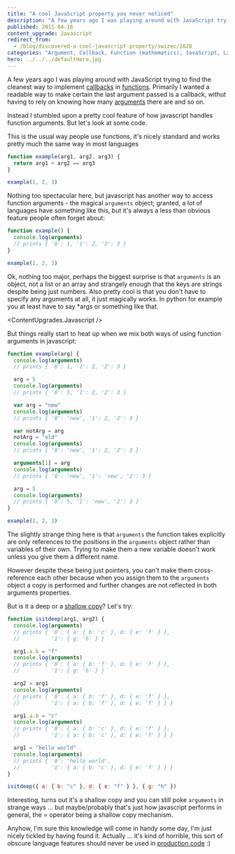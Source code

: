 ```yaml
---
title: "A cool JavaScript property you never noticed"
description: "A few years ago I was playing around with JavaScript trying to find the cleanest way to implement callbacks in functions. Primarily I wanted a readable way to make certain the last argument passed is a callback, withut having to rely on knowing how many arguments there are and so on. Instead I stumbled upon a pretty cool feature of how javascript handles function arguments."
published: 2011-04-16
content_upgrade: Javascript
redirect_from:
  - /blog/discovered-a-cool-javascript-property/swizec/1628
categories: "Argument, Callback, Function (mathematics), JavaScript, Languages, Programming, Uncategorized"
hero: ../../../defaultHero.jpg
---
```



A few years ago I was playing around with JavaScript trying to find the cleanest way to implement [callbacks](http://en.wikipedia.org/wiki/Callback_%28computer_programming%29) in [functions](http://en.wikipedia.org/wiki/Function_%28mathematics%29). Primarily I wanted a readable way to make certain the last argument passed is a callback, withut having to rely on knowing how many [arguments](http://en.wikipedia.org/wiki/Argument) there are and so on.

Instead I stumbled upon a pretty cool feature of how javascript handles function arguments. But let's look at some code.

This is the usual way people use functions, it's nicely standard and works pretty much the same way in most languages

```javascript
function example(arg1, arg2, arg3) {
  return arg1 + arg2 == arg3
}

example(1, 2, 3)
```

Nothing too spectacular here, but javascript has another way to access function arguments - the magical `arguments` object; granted, a lot of languages have something like this, but it's always a less than obvious feature people often forget about:

```javascript
function example() {
  console.log(arguments)
  // prints { '0': 1, '1': 2, '2': 3 }
}

example(1, 2, 3)
```

Ok, nothing too major, perhaps the biggest surprise is that `arguments` is an object, not a list or an array and strangely enough that the keys are strings despite being just numbers. Also pretty cool is that you don't have to specify any arguments at all, it just magically works. In python for example you at least have to say \*args or something like that.

<ContentUpgrades.Javascript />

But things really start to heat up when we mix both ways of using function arguments in javascript:

```javascript
function example(arg) {
  console.log(arguments)
  // prints { '0': 1, '1': 2, '2': 3 }

  arg = 5
  console.log(arguments)
  // prints { '0': 5, '1': 2, '2': 3 }

  var arg = "new"
  console.log(arguments)
  // prints { '0': 'new', '1': 2, '2': 3 }

  var notArg = arg
  notArg = "old"
  console.log(arguments)
  // prints { '0': 'new', '1': 2, '2': 3 }

  arguments[1] = arg
  console.log(arguments)
  // prints { '0': 'new', '1': 'new', '2': 3 }

  arg = 5
  console.log(arguments)
  // prints { '0': 5, '1': 'new', '2': 3 }
}

example(1, 2, 3)
```

The slightly strange thing here is that `arguments` the function takes explicitly are only references to the positions in the `arguments` object rather than variables of their own. Trying to make them a new variable doesn't work unless you give them a different name.

However despite these being just pointers, you can't make them cross-reference each other because when you assign them to the `arguments` object a copy is performed and further changes are not reflected in both arguments properties.

But is it a deep or a [shallow copy](http://en.wikipedia.org/wiki/Object_copy)? Let's try:

```javascript
function isitdeep(arg1, arg2) {
  console.log(arguments)
  // prints { '0': { a: { b: 'c' }, d: { e: 'f' } },
  //          '1': { g: 'h' } }

  arg1.a.b = "f"
  console.log(arguments)
  // prints { '0': { a: { b: 'f' }, d: { e: 'f' } },
  //          '1': { g: 'h' } }

  arg2 = arg1
  console.log(arguments)
  // prints { '0': { a: { b: 'f' }, d: { e: 'f' } },
  //          '1': { a: { b: 'f' }, d: { e: 'f' } } }

  arg1.a.b = "c"
  console.log(arguments)
  // prints { '0': { a: { b: 'c' }, d: { e: 'f' } },
  //          '1': { a: { b: 'c' }, d: { e: 'f' } } }

  arg1 = "hello world"
  console.log(arguments)
  // prints { '0': 'hello world',
  //          '1': { a: { b: 'c' }, d: { e: 'f' } } }
}

isitdeep({ a: { b: "c" }, d: { e: "f" } }, { g: "h" })
```

Interesting, turns out it's a shallow copy and you can still poke `arguments` in strange ways ... but maybe/probably that's just how javascript performs in general, the = operator being a shallow copy mechanism.

Anyhow, I'm sure this knowledge will come in handy some day, I'm just nicely tickled by having found it. Actually ... it's kind of horrible, this sort of obscure language features should never be used in [production code](http://en.wikipedia.org/wiki/Motion_Picture_Production_Code) :)